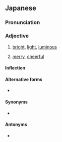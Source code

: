 ==Japanese==
{{ja-kanjitab|あか}}

===Pronunciation===
{{ja-pron|あかるい}}
{{ja-ojad}}

===Adjective===
{{ja-adj|infl=i|あかるい}}

# [[bright]], [[light]], [[luminous]]
#: {{ja-usex|'''明るい''' 日差し が あたり を 照らして いた。|'''あかるい''' ひざし が あたり を てらして いた。|The '''bright''' sunshine illuminated the area.}}
#: {{ja-usex| 日　は　'''明る''' すぎる。| Hi　は　'''akaru''' すぎる。 |The sun is too '''bright'''.}}
# [[merry]], [[cheerful]]
#: {{ja-usex|電%話 の 向こう から '''明るい''' 声 が 返って きた。|でん%わ の むこう から '''あかるい''' こえ が かえって きた。|A '''cheerful''' voice answered the phone.}}

====Inflection====
{{ja-i|あかる}}

====Alternative forms====
* {{ja-r|明い|あかるい}}

====Synonyms====
* {{ja-r|鮮%明|せん%めい}}

====Antonyms====
* {{sense|bright}} {{ja-r|暗い|くらい}}